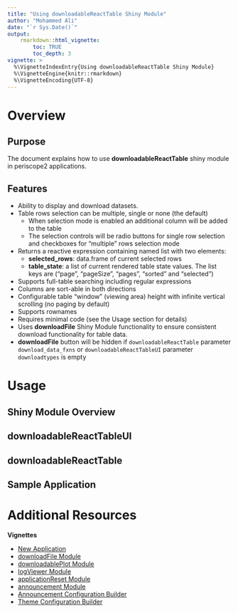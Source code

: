 ```yaml
---
title: "Using downloadableReactTable Shiny Module"
author: "Mohammed Ali"
date: "`r Sys.Date()`"
output: 
    rmarkdown::html_vignette:
        toc: TRUE
        toc_depth: 3
vignette: >
  %\VignetteIndexEntry{Using downloadableReactTable Shiny Module}
  %\VignetteEngine{knitr::rmarkdown}
  %\VignetteEncoding{UTF-8}
---
```


# Overview

## Purpose 
The document explains how to use **downloadableReactTable** shiny module in periscope2 applications.

## Features
* Ability to display and download datasets.
* Table rows selection can be multiple, single or none (the default)
  * When selection mode is enabled an additional column will be added to the table
  * The selection controls will be radio buttons for single row selection and checkboxes for "multiple" rows selection mode
* Returns a reactive expression containing named list with two elements:
  * **selected_rows**: data.frame of current selected rows
  * **table_state**: a list of current rendered table state values. The list keys are ("page", "pageSize", "pages", "sorted" and "selected")
* Supports full-table searching including regular expressions
* Columns are sort-able in both directions
* Configurable table "window" (viewing area) height with infinite vertical 
scrolling (no paging by default)
* Supports rownames 
* Requires minimal code (see the Usage section for details)
* Uses **downloadFile** Shiny Module functionality to ensure consistent
download functionality for table data.
* **downloadFile** button will be hidden if `downloadableReactTable` parameter `download_data_fxns` or
`downloadableReactTableUI` parameter `downloadtypes` is empty

# Usage

## Shiny Module Overview

## downloadableReactTableUI

## downloadableReactTable

## Sample Application

# Additional Resources


**Vignettes**

* [New Application](new-application.html)
* [downloadFile Module](downloadFile-module.html)
* [downloadablePlot Module](downloadablePlot-module.html)
* [logViewer Module](logViewer-module.html) 
* [applicationReset Module](applicationReset-module.html)
* [announcement Module](announcement-module.html)
* [Announcement Configuration Builder](announcement_addin.html)
* [Theme Configuration Builder](themeBuilder_addin.html)
